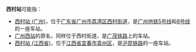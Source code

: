 '''西村站'''可能指：
*[[西村站_(广州)|西村站 (广州)]]，位于[[广东省|广东省]][[广州市|广州市]][[荔湾区|荔湾区]][[西村街道|西村街道]]，是[[广州地铁5号线|广州地铁5号线]]和[[广州地铁8号线|8号线]]的一座车站。
*[[广州西站|广州西站]]的原名，同样位于西村街道，是[[广茂铁路|广茂铁路]]上的车站。
*[[西村站_(江西省)|西村站 (江西省)]]，位于[[江西省|江西省]][[宜春市|宜春市]][[袁州区|袁州区]]，是[[沪昆铁路|沪昆铁路]]的一座车站。
{{disambig|cat=三字车站名消歧义}}